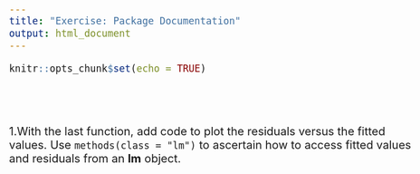 ```yaml
---
title: "Exercise: Package Documentation"
output: html_document
---
```


```r
knitr::opts_chunk$set(echo = TRUE)
```
<style type="text/css">

body{ /* Normal  */
      font-size: 20px;
  }
</style>

<br><br>

1.With the last function, add code to plot the residuals versus the fitted values. Use `methods(class = "lm")` to ascertain how to access fitted values and residuals from an **lm** object. 

